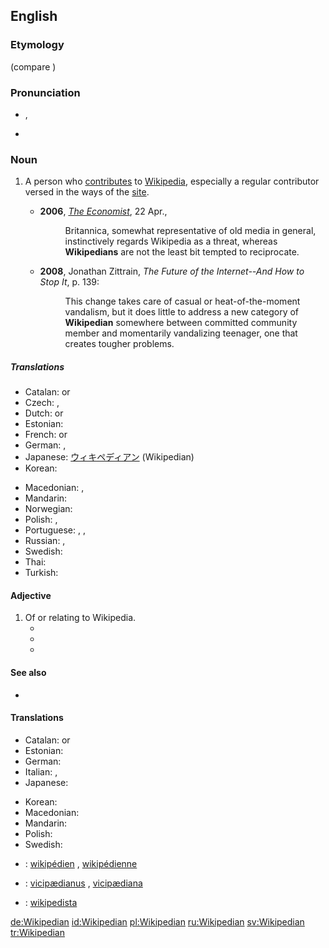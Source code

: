 ==English==

===Etymology===
{{suffix|Wikipedia|ian}} (compare {{term|encyclopaedist}})

===Pronunciation===
* {{IPA|/wɪ.kɪˈpiː.dɪ.ən/}}, {{X-SAMPA|/wI.kI"pi:.dI.@n/}}
* {{audio|Wikipedian.ogg|Audio}}

===Noun===
{{en-noun}}

# {{Wiktionary and WMF jargon}} A person who [[contribute]]s to [[Wikipedia]], especially a regular contributor versed in the ways of the [[Website|site]].
#* '''2006''', ''[[w:The Economist|The Economist]]'', 22 Apr.,
#*: Britannica, somewhat representative of old media in general, instinctively regards Wikipedia as a threat, whereas '''Wikipedians''' are not the least bit tempted to reciprocate.
#* '''2008''', Jonathan Zittrain, ''The Future of the Internet--And How to Stop It'', p. 139:
#*: This change takes care of casual or heat-of-the-moment vandalism, but it does little to address a new category of '''Wikipedian''' somewhere between committed community member and momentarily vandalizing teenager, one that creates tougher problems.

=====Translations=====
{{trans-top|a person who uses, edits, or contributes to Wikipedia}}
* Catalan: {{t-|ca|viquipedista|m}} or {{f}}
* Czech: {{t+|cs|wikipedista|m}}, {{t+|cs|wikipedistka|f}}
* Dutch: {{t+|nl|Wikipediaan|m}} or {{f}}
* Estonian: {{t-|et|vikipedist}}
* French: {{t+|fr|wikipédiste|m}} or {{f}}
* German: {{t+|de|Wikipedianer|m}}, {{t+|de|Wikipedianerin|f}}
* Japanese: [[ウィキペディアン]] (Wikipedian)
* Korean: {{t-|ko|위키백과 사용자|sc=Kore}}
{{trans-mid}}
* Macedonian: {{t-|mk|википедијанец|m|tr=vikipedijánec|sc=Cyrl}}, {{t-|mk|википедијанка|f|tr=vikipedijánka|sc=Cyrl}}
* Mandarin: {{zh-tsp|維基人|维基人|Wéijīrén}}
* Norwegian: {{t-|no|wikipedant|m}}
* Polish: {{t+|pl|wikipedysta|m}}, {{t+|pl|wikipedystka|f}}
* Portuguese: {{t-|pt|Wikipedian|m|f}}, {{t-|pt|Wikipediano|m}}, {{t-|pt|Wikipediana|f}}
* Russian: {{t+|ru|википедист|m}}, {{t-|ru|википедистка|f}}
* Swedish: {{t+|sv|wikipedian|c}}
* Thai: {{t-|th|ชาววิกิพีเดีย|tr=chow wikipedia}}
* Turkish: {{t+|tr|vikipedist}}
{{trans-bottom}}

====Adjective====
{{en-adj|-}}

# Of or relating to Wikipedia.
#* {{quote-news|title=The Wikipedia FAQK|work=Wired News|date=Apr 19|year=2006|passage=Many scholars of '''Wikipedian''' theology theorize that if consensus is ever reached, Wikipedia will spontaneously disappear.}}
#* {{quote-news|title=The language of the love of language|work=Globe and Mail|date=Sep 6|year=2007|author=GALE ZOË GARNETT|passage=In these Googlial '''Wikipedian''' times, a vast collection of wordbooks may seem slow, unnecessary or both. }}
#* {{quote-news|title=''Here Comes Everybody'', by Clay Shirky. ''We-Think'', by Charles Leadbeater|author=Pat Kane|work=Independent|date=Mar 21|year=2008|passage=If people stopped believing in the '''Wikipedian''' ideal, and used its tools for vandalism, "it's unlikely the whole enterprise would survive a week"}}

====See also====
* {{pedialite|Wikipedians}}

====Translations====
{{trans-top|of or relating to Wikipedia}}
* Catalan: {{t-|ca|Viquipedista|m}} or {{f}}
* Estonian: {{t-|et|vikipeediline}}
* German: {{t-|de|Wikipedia-}} <!-- there is no real adjective; use a compound instead -->
* Italian: {{t-|it|wikipediano|m}}, {{t-|it|wikipediana|f}}
* Japanese: {{t-|ja|ウィキペディアの|tr=wikipedia no}}
{{trans-mid}}
* Korean: {{t-|ko|위키백과의, 위키백과에 관한|sc=Kore}}
* Macedonian: {{t-|mk|википедиски|m|tr=vikipédiski|sc=Cyrl}}
* Mandarin: {{zh-tsp|維基百科的|维基百科的|Wéijībăikēde}}
* Polish: {{t-|pl|wikipedystyczny|m}}
* Swedish: {{t-|sv|wikipedia-}}
{{trans-bottom}}

{{checktrans-top}}
* {{ttbc|fr}}: [[wikipédien]] {{m}}, [[wikipédienne]] {{f}}
{{trans-mid}}
* {{ttbc|la}}: [[vicipædianus]] {{m}}, [[vicipædiana]] {{f}}
* {{ttbc|es}}: [[wikipedista]]
{{trans-bottom}}

[[de:Wikipedian]]
[[id:Wikipedian]]
[[pl:Wikipedian]]
[[ru:Wikipedian]]
[[sv:Wikipedian]]
[[tr:Wikipedian]]